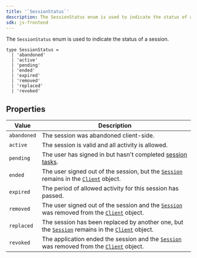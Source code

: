```yaml
---
title: '`SessionStatus`'
description: The SessionStatus enum is used to indicate the status of a session.
sdk: js-frontend
---
```


The `SessionStatus` enum is used to indicate the status of a session.

```tsx
type SessionStatus =
  | 'abandoned'
  | 'active'
  | 'pending'
  | 'ended'
  | 'expired'
  | 'removed'
  | 'replaced'
  | 'revoked'
```

## Properties

| Value | Description |
| - | - |
| `abandoned` | The session was abandoned client-side. |
| `active` | The session is valid and all activity is allowed. |
| `pending` | The user has signed in but hasn't completed [session tasks](/docs/authentication/configuration/session-tasks). |
| `ended` | The user signed out of the session, but the [`Session`][session-ref] remains in the [`Client`][client-ref] object. |
| `expired` | The period of allowed activity for this session has passed. |
| `removed` | The user signed out of the session and the [`Session`][session-ref] was removed from the [`Client`][client-ref] object. |
| `replaced` | The session has been replaced by another one, but the [`Session`][session-ref] remains in the [`Client`][client-ref] object. |
| `revoked` | The application ended the session and the [`Session`][session-ref] was removed from the [`Client`][client-ref] object. |

[session-ref]: /docs/references/javascript/session

[client-ref]: /docs/references/javascript/client
